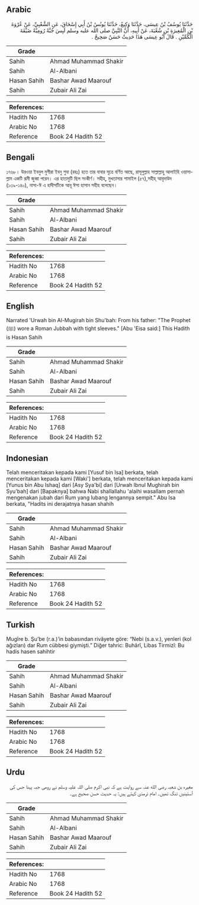 ## Arabic


<div dir="rtl" lang="ar" style={{fontSize:'larger',backgroundColor:'#f8f9fa',padding:20}}>
حَدَّثَنَا يُوسُفُ بْنُ عِيسَى، حَدَّثَنَا وَكِيعٌ، حَدَّثَنَا يُونُسُ بْنُ أَبِي إِسْحَاقَ، عَنِ الشَّعْبِيِّ، عَنْ عُرْوَةَ بْنِ الْمُغِيرَةِ بْنِ شُعْبَةَ، عَنْ أَبِيهِ، أَنَّ النَّبِيَّ صلى الله عليه وسلم لَبِسَ جُبَّةً رُومِيَّةً ضَيِّقَةَ الْكُمَّيْنِ ‏.‏ قَالَ أَبُو عِيسَى هَذَا حَدِيثٌ حَسَنٌ صَحِيحٌ ‏.‏
</div>
<div style={{backgroundColor:'#f8f9fa',padding:20, marginBottom: 10}}><table> <thead> <tr> <th>Grade</th> <th></th> </tr> </thead> <tbody> <tr><td>Sahih</td><td>Ahmad Muhammad Shakir</td></tr><tr><td>Sahih</td><td>Al-Albani</td></tr><tr><td>Hasan Sahih</td><td>Bashar Awad Maarouf</td></tr><tr><td>Sahih</td><td>Zubair Ali Zai</td></tr></tbody></table><table> <thead> <tr> <th>References:</th> <th></th> </tr> </thead> <tbody><tr><td>Hadith No</td><td>1768</td></tr><tr><td>Arabic No</td><td>1768</td></tr><tr><td>Reference</td><td>Book 24 Hadith 52</td></tr></tbody></table></div>

## Bengali


<div dir="ltr" lang="bn" style={{fontSize:'larger',backgroundColor:'#f8f9fa',padding:20}}>
১৭৬৮। উরওয়া ইবনুল মুগীরা ইবনু শুবা (রহঃ) হতে তার বাবার সূত্রে বর্ণিত আছে, রাসূলুল্লাহ সাল্লাল্লাহু আলাইহি ওয়াসাল্লাম একটি রূমী জুব্বা পরেন। এর হাতাদুটি ছিল সংকীর্ণ। সহীহ্, মুখতাসার শামাইল (৫৭),সহীহ্ আবৃদাউদ (১৩৯-১৪০), নাসা-ঈ এ হাদীসটিকে আবূ ঈসা হাসান সহীহ বলেছেন।
</div>
<div style={{backgroundColor:'#f8f9fa',padding:20, marginBottom: 10}}><table> <thead> <tr> <th>Grade</th> <th></th> </tr> </thead> <tbody> <tr><td>Sahih</td><td>Ahmad Muhammad Shakir</td></tr><tr><td>Sahih</td><td>Al-Albani</td></tr><tr><td>Hasan Sahih</td><td>Bashar Awad Maarouf</td></tr><tr><td>Sahih</td><td>Zubair Ali Zai</td></tr></tbody></table><table> <thead> <tr> <th>References:</th> <th></th> </tr> </thead> <tbody><tr><td>Hadith No</td><td>1768</td></tr><tr><td>Arabic No</td><td>1768</td></tr><tr><td>Reference</td><td>Book 24 Hadith 52</td></tr></tbody></table></div>

## English


<div dir="ltr" lang="en" style={{fontSize:'larger',backgroundColor:'#f8f9fa',padding:20}}>
Narrated 'Urwah bin Al-Mugirah bin Shu'bah: From his father: "The Prophet (ﷺ) wore a Roman Jubbah with tight sleeves." [Abu 'Eisa said:] This Hadith is Hasan Sahih
</div>
<div style={{backgroundColor:'#f8f9fa',padding:20, marginBottom: 10}}><table> <thead> <tr> <th>Grade</th> <th></th> </tr> </thead> <tbody> <tr><td>Sahih</td><td>Ahmad Muhammad Shakir</td></tr><tr><td>Sahih</td><td>Al-Albani</td></tr><tr><td>Hasan Sahih</td><td>Bashar Awad Maarouf</td></tr><tr><td>Sahih</td><td>Zubair Ali Zai</td></tr></tbody></table><table> <thead> <tr> <th>References:</th> <th></th> </tr> </thead> <tbody><tr><td>Hadith No</td><td>1768</td></tr><tr><td>Arabic No</td><td>1768</td></tr><tr><td>Reference</td><td>Book 24 Hadith 52</td></tr></tbody></table></div>

## Indonesian


<div dir="ltr" lang="id" style={{fontSize:'larger',backgroundColor:'#f8f9fa',padding:20}}>
Telah menceritakan kepada kami [Yusuf bin Isa] berkata, telah menceritakan kepada kami [Waki'] berkata, telah menceritakan kepada kami [Yunus bin Abu Ishaq] dari [Asy Sya'bi] dari [Urwah Ibnul Mughirah bin Syu'bah] dari [Bapaknya] bahwa Nabi shallallahu 'alaihi wasallam pernah mengenakan jubah dari Rum yang lubang lengannya sempit." Abu Isa berkata, "Hadits ini derajatnya hasan shahih
</div>
<div style={{backgroundColor:'#f8f9fa',padding:20, marginBottom: 10}}><table> <thead> <tr> <th>Grade</th> <th></th> </tr> </thead> <tbody> <tr><td>Sahih</td><td>Ahmad Muhammad Shakir</td></tr><tr><td>Sahih</td><td>Al-Albani</td></tr><tr><td>Hasan Sahih</td><td>Bashar Awad Maarouf</td></tr><tr><td>Sahih</td><td>Zubair Ali Zai</td></tr></tbody></table><table> <thead> <tr> <th>References:</th> <th></th> </tr> </thead> <tbody><tr><td>Hadith No</td><td>1768</td></tr><tr><td>Arabic No</td><td>1768</td></tr><tr><td>Reference</td><td>Book 24 Hadith 52</td></tr></tbody></table></div>

## Turkish


<div dir="ltr" lang="tr" style={{fontSize:'larger',backgroundColor:'#f8f9fa',padding:20}}>
Mugîre b. Şu’be (r.a.)’in babasından rivâyete göre: “Nebi (s.a.v.), yenleri (kol ağızları) dar Rum cübbesi giymişti.” Diğer tahric: Buhârî, Libas Tirmizî: Bu hadis hasen sahihtir
</div>
<div style={{backgroundColor:'#f8f9fa',padding:20, marginBottom: 10}}><table> <thead> <tr> <th>Grade</th> <th></th> </tr> </thead> <tbody> <tr><td>Sahih</td><td>Ahmad Muhammad Shakir</td></tr><tr><td>Sahih</td><td>Al-Albani</td></tr><tr><td>Hasan Sahih</td><td>Bashar Awad Maarouf</td></tr><tr><td>Sahih</td><td>Zubair Ali Zai</td></tr></tbody></table><table> <thead> <tr> <th>References:</th> <th></th> </tr> </thead> <tbody><tr><td>Hadith No</td><td>1768</td></tr><tr><td>Arabic No</td><td>1768</td></tr><tr><td>Reference</td><td>Book 24 Hadith 52</td></tr></tbody></table></div>

## Urdu


<div dir="rtl" lang="ur" style={{fontSize:'larger',backgroundColor:'#f8f9fa',padding:20}}>
مغیرہ بن شعبہ رضی الله عنہ سے روایت ہے کہ نبی اکرم صلی اللہ علیہ وسلم نے رومی جبہ پہنا جس کی آستینیں تنگ تھیں۔ امام ترمذی کہتے ہیں: یہ حدیث حسن صحیح ہے۔
</div>
<div style={{backgroundColor:'#f8f9fa',padding:20, marginBottom: 10}}><table> <thead> <tr> <th>Grade</th> <th></th> </tr> </thead> <tbody> <tr><td>Sahih</td><td>Ahmad Muhammad Shakir</td></tr><tr><td>Sahih</td><td>Al-Albani</td></tr><tr><td>Hasan Sahih</td><td>Bashar Awad Maarouf</td></tr><tr><td>Sahih</td><td>Zubair Ali Zai</td></tr></tbody></table><table> <thead> <tr> <th>References:</th> <th></th> </tr> </thead> <tbody><tr><td>Hadith No</td><td>1768</td></tr><tr><td>Arabic No</td><td>1768</td></tr><tr><td>Reference</td><td>Book 24 Hadith 52</td></tr></tbody></table></div>
